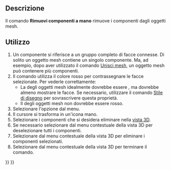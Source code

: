 <languages/>

{{Docnav/it
|[[Mesh_RemoveComponents/it|Rimuovi componente]]
|[[Mesh_Segmentation/it|Crea segmenti di mesh]]
|[[Mesh_Workbench/it|Mesh]]
|IconL=Mesh_RemoveComponents.svg
|IconR=Mesh_Segmentation.svg
|IconC=Workbench_Mesh.svg
}}

{{GuiCommand/it
|Name=Mesh_RemoveCompByHand
|Name/it=Rimuovi componente a mano‏‎
|MenuLocation=Mesh → Rimuovi componente a mano...
|Workbenches=[[Mesh Workbench/it|Mesh]]
|SeeAlso=[[Mesh_RemoveComponents/it|Rimuovi componente]], [[Arch_SplitMesh/it|Arch Suddividere un oggetto mesh]]
}}

<span id="Description"></span>
==Descrizione==

Il comando '''Rimuovi componenti a mano''' rimuove i componenti dagli oggetti mesh.

<span id="Usage"></span>
==Utilizzo==

# Un componente si riferisce a un gruppo completo di facce connesse. Di solito un oggetto mesh contiene un singolo componente. Ma, ad esempio, dopo aver utilizzato il comando [[Mesh_Merge/it|Unisci mesh]], un oggetto mesh può contenere più componenti.
# Il comando utilizza il colore rosso per contrassegnare le facce selezionate. Per vederle correttamente:
#* La {{PropertyView|Modalità di visualizzazione}} degli oggetti mesh idealmente dovrebbe essere {{Value|Flat lines}}, ma dovrebbe almeno mostrare le facce. Se necessario, utilizzare il comando [[Std_DrawStyle/it|Stile di disegno]] per sovrascrivere questa proprietà.
#* Il {{PropertyView|Shape Color}} degli oggetti mesh non dovrebbe essere rosso.
# Selezionare l'opzione {{MenuCommand|Mesh → [[Image:Mesh_RemoveCompByHand.svg|16px]] Rimuovi componenti a mano...}} dal menu.
# Il cursore si trasforma in un'icona mano.
# Selezionare i componenti che si desidera eliminare nella [[3D_view/it|vista 3D]].
# Se necessario selezionare {{MenuCommand|Cancella facce selezionate}} dal menu contestuale della vista 3D per deselezionare tutti i componenti.
# Selezionare {{MenuCommand|Elimina le facce selezionate}} dal menu contestuale della vista 3D per eliminare i componenti selezionati.
# Selezionare {{MenuCommand|Esci dalla modalità di rimozione}} dal menu contestuale della vista 3D per terminare il comando.


{{Docnav/it
|[[Mesh_RemoveComponents/it|Rimuovi componente]]
|[[Mesh_Segmentation/it|Crea segmenti di mesh]]
|[[Mesh_Workbench/it|Mesh]]
|IconL=Mesh_RemoveComponents.svg
|IconR=Mesh_Segmentation.svg
|IconC=Workbench_Mesh.svg
}}

{{Mesh Tools navi{{#translation:}}}}
{{Userdocnavi{{#translation:}}}}
{{clear}}